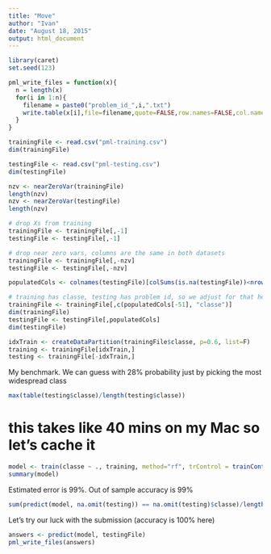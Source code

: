 ```yaml
---
title: "Move"
author: "Ivan"
date: "August 18, 2015"
output: html_document
---
```

```r
library(caret)
set.seed(123)
```

```r
pml_write_files = function(x){
  n = length(x)
  for(i in 1:n){
    filename = paste0("problem_id_",i,".txt")
    write.table(x[i],file=filename,quote=FALSE,row.names=FALSE,col.names=FALSE)
  }
}
```

```r
trainingFile <- read.csv("pml-training.csv")
dim(trainingFile)

testingFile <- read.csv("pml-testing.csv")
dim(testingFile)
```

```r
nzv <- nearZeroVar(trainingFile)
length(nzv)
nzv <- nearZeroVar(testingFile)
length(nzv)
```

```r
# drop Xs from training 
trainingFile <- trainingFile[,-1]
testingFile <- testingFile[,-1]

# drop near zero vars, columns are the same in both datasets
trainingFile <- trainingFile[,-nzv]
testingFile <- testingFile[,-nzv]

populatedCols <- colnames(testingFile)[colSums(is.na(testingFile))<nrow(testingFile)]

# training has classe, testing has problem id, so we adjust for that here
trainingFile <- trainingFile[,c(populatedCols[-51], "classe")]
dim(trainingFile)
testingFile <- testingFile[,populatedCols]
dim(testingFile)
```

```r
idxTrain <- createDataPartition(trainingFile$classe, p=0.6, list=F)
training <- trainingFile[idxTrain,]
testing <- trainingFile[-idxTrain,]
```

My benchmark. We can guess with 28% probability just by picking the most widespread class
```r
max(table(testing$classe)/length(testing$classe))
```

# this takes like 40 mins on my Mac so let's cache it
```r
model <- train(classe ~ ., training, method="rf", trControl = trainControl(method="cv", number=10))
summary(model)
```

Estimated error is 99%. Out of sample accuracy is 99%
```r
sum(predict(model, na.omit(testing)) == na.omit(testing)$classe)/length(na.omit(testing)$classe)
```

Let's try our luck with the submission (accuracy is 100% here)
```r
answers <- predict(model, testingFile)
pml_write_files(answers)
```